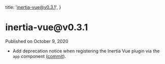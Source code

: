 
  title: 'inertia-vue@v0.3.1',
}

<h1>inertia-vue@v0.3.1</h1>

<div className="-mt-8 mb-12 text-base font-medium text-gray-600">Published on October 9, 2020</div>

- Add deprecation notice when registering the Inertia Vue plugin via the `app` component ([commit](https://github.com/inertiajs/inertia/commit/1764fd50f46f092e41012bb9846daa07b8a62b15)).
